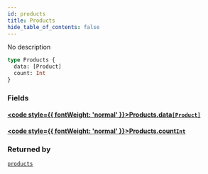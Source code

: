 ```yaml
---
id: products
title: Products
hide_table_of_contents: false
---
```








No description

```graphql
type Products {
  data: [Product]
  count: Int
}
```


### Fields

#### [<code style={{ fontWeight: 'normal' }}>Products.<b>data</b></code>](#)<Bullet />[`[Product]`](/docs/api/objects/product) <Badge class="secondary" text="list"/> <Badge class="secondary" text="object"/>
> 
> 

#### [<code style={{ fontWeight: 'normal' }}>Products.<b>count</b></code>](#)<Bullet />[`Int`](/docs/api/scalars/int) <Badge class="secondary" text="scalar"/>
> 
> 



### Returned by

[`products`](/docs/api/queries/products)  <Badge class="secondary" text="query"/>



